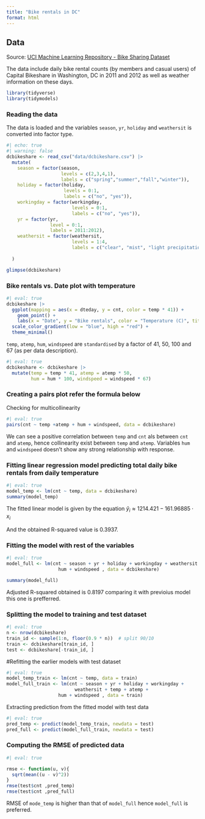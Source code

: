 ```yaml
---
title: "Bike rentals in DC"
format: html
---
```


## Data

Source: [UCI Machine Learning Repository - Bike Sharing Dataset](https://archive.ics.uci.edu/dataset/275/bike+sharing+dataset)

The data include daily bike rental counts (by members and casual users) of Capital Bikeshare in Washington, DC in 2011 and 2012 as well as weather information on these days.

```r
library(tidyverse)
library(tidymodels)
```

### Reading the data

The data is loaded and the variables `season`, `yr`, `holiday` and `weathersit` is converted into factor type.

```r
#| echo: true
#| warning: false
dcbikeshare <- read_csv("data/dcbikeshare.csv") |>
  mutate(
    season = factor(season, 
                    levels = c(2,3,4,1), 
                    labels = c("spring","summer","fall","winter")),
    holiday = factor(holiday, 
                     levels = 0:1, 
                     labels = c("no", "yes")),
    workingday = factor(workingday, 
                        levels = 0:1, 
                        labels = c("no", "yes")),
    yr = factor(yr, 
                level = 0:1, 
                labels = 2011:2012),
    weathersit = factor(weathersit, 
                        levels = 1:4, 
                        labels = c("clear", "mist", "light precipitation", "heavy precipition"))
    
  )

glimpse(dcbikeshare)
```

### Bike rentals vs. Date plot with temperature

```r
#| eval: true
dcbikeshare |> 
  ggplot(mapping = aes(x = dteday, y = cnt, color = temp * 41)) + 
    geom_point() + 
    labs(x = "Date", y = "Bike rentals", color = "Temperature (C)", title = "Bike rentals in DC, 2011 and 2012", subtitle = "Warmer temperature assosiated with more bike rentals") +
  scale_color_gradient(low = "blue", high = "red") +
  theme_minimal()
```

`temp`, `atemp`, `hum`, `windspeed` are `standardised` by a factor of 41, 50, 100 and 67 (as per data description).

```r
#| eval: true
dcbikeshare <- dcbikeshare |> 
  mutate(temp = temp * 41, atemp = atemp * 50, 
         hum = hum * 100, windspeed = windspeed * 67)
```

### Creating a pairs plot refer the formula below

Checking for multicollinearity

```r
#| eval: true
pairs(cnt ~ temp +atemp + hum + windspeed, data = dcbikeshare)
```

We can see a positive correlation between `temp` and `cnt` als between `cnt` and `atemp`, hence collinearity exist between `temp` and `atemp`. Variables `hum` and `windspeed` doesn't show any strong relationship with response.

### Fitting linear regression model predicting total daily bike rentals from daily temperature

```r
#| eval: true
model_temp <- lm(cnt ~ temp, data = dcbikeshare)
summary(model_temp)
```

The fitted linear model is given by the equation $\hat{y}_i \approx 1214.421 - 161.96885 \cdot x_i$ <br>

And the obtained R-squared value is 0.3937.

### Fitting the model with rest of the variables

```r
#| eval: true
model_full <- lm(cnt ~ season + yr + holiday + workingday + weathersit + temp + atemp + 
                   hum + windspeed , data = dcbikeshare)

summary(model_full)
```

Adjusted R-squared obtained is 0.8197 comparing it with previoius model this one is prefferred.

### Splitting the model to training and test dataset

```r
#| eval: true
n <- nrow(dcbikeshare)
train_id <- sample(1:n, floor(0.9 * n))  # split 90/10
train <- dcbikeshare[train_id, ]
test <- dcbikeshare[-train_id, ]
```

#Refitting the earlier models with test dataset

```r
#| eval: true
model_temp_train <- lm(cnt ~ temp, data = train)
model_full_train <- lm(cnt ~ season + yr + holiday + workingday + 
                         weathersit + temp + atemp + 
                   hum + windspeed , data = train)
```

Extracting prediction from the fitted model with test data

```r
#| eval: true
pred_temp <- predict(model_temp_train, newdata = test)
pred_full <- predict(model_full_train, newdata = test)
```

### Computing the RMSE of predicted data

```r
#| eval: true

rmse <- function(u, v){
  sqrt(mean((u - v)^2))
}
rmse(test$cnt ,pred_temp)
rmse(test$cnt ,pred_full)
```

RMSE of `mode_temp` is higher than that of `model_full` hence `model_full` is preferred.

